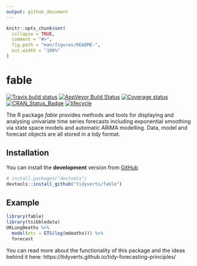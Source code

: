 ```yaml
---
output: github_document
---
```


<!-- README.md is generated from README.Rmd. Please edit that file -->

```r
knitr::opts_chunk$set(
  collapse = TRUE,
  comment = "#>",
  fig.path = "man/figures/README-",
  out.width = "100%"
)
```

# fable 
[![Travis build status](https://travis-ci.org/tidyverts/fable.svg?branch=master)](https://travis-ci.org/tidyverts/fable)
[![AppVeyor Build Status](https://ci.appveyor.com/api/projects/status/github/tidyverts/fable?branch=master&svg=true)](https://ci.appveyor.com/project/tidyverts/fable)
[![Coverage status](https://codecov.io/gh/tidyverts/fable/branch/master/graph/badge.svg)](https://codecov.io/github/tidyverts/fable?branch=master)
[![CRAN_Status_Badge](http://www.r-pkg.org/badges/version/fable)](https://cran.r-project.org/package=fable)
[![lifecycle](https://img.shields.io/badge/lifecycle-experimental-orange.svg)](https://www.tidyverse.org/lifecycle/#experimental)

The R package *fable* provides methods and tools for displaying and analysing univariate time series forecasts including exponential smoothing via state space models and automatic ARIMA modelling. Data, model and forecast objects are all stored in a tidy format.

## Installation

You can install the **development** version from
[GitHub](https://github.com/tidyverts/fable)

```r
# install.packages("devtools")
devtools::install_github("tidyverts/fable")
```

## Example

```r
library(fable)
library(tsibbledata)
UKLungDeaths %>%
  model(ets = ETS(log(mdeaths))) %>%
  forecast
```

You can read more about the functionality of this package and the ideas behind it here: https://tidyverts.github.io/tidy-forecasting-principles/